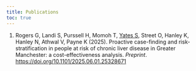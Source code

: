 ```yaml
---
title: Publications
toc: true
---
```


<!-- PUBLICATIONS_START -->

1. Rogers G, Landi S, Purssell H, Momoh T, [Yates S]{.underline}, Street O, Hanley K, Hanley N, Athwal V, Payne K (2025). Proactive case-finding and risk-stratification in people at risk of chronic liver disease in Greater Manchester: a cost-effectiveness analysis. *Preprint*. [https://doi.org/10.1101/2025.06.01.25328671](https://doi.org/10.1101/2025.06.01.25328671)

<!-- PUBLICATIONS_END -->
